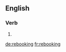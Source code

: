 ==English==

===Verb===
{{head|en|present participle}}

# {{present participle of|rebook|lang=en}}

[[de:rebooking]]
[[fr:rebooking]]